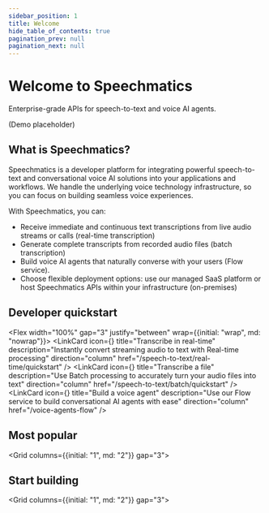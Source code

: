 ```yaml
---
sidebar_position: 1
title: Welcome
hide_table_of_contents: true
pagination_prev: null
pagination_next: null
---
```



# Welcome to Speechmatics

Enterprise-grade APIs for speech-to-text and voice AI agents.

<Box asChild width="100%" height="200px" my="3">
  <Card>
    <Flex justify="center" align="center" width="100%" height="100%">
    (Demo placeholder)
    </Flex>
  </Card>
</Box>

## What is Speechmatics?

Speechmatics is a developer platform for integrating powerful speech-to-text and conversational voice AI solutions into your applications and workflows. We handle the underlying voice technology infrastructure, so you can focus on building seamless voice experiences.

With Speechmatics, you can:

- Receive immediate and continuous text transcriptions from live audio streams or calls (real-time transcription)
- Generate complete transcripts from recorded audio files (batch transcription)
- Build voice AI agents that naturally converse with your users (Flow service).
- Choose flexible deployment options: use our managed SaaS platform or host Speechmatics APIs within your infrastructure (on-premises)

## Developer quickstart

<Flex width="100%" gap="3" justify="between" wrap={{initial: "wrap", md: "nowrap"}}>
  <LinkCard
    icon={<ChevronsRightIcon/>}
    title="Transcribe in real-time"
    description="Instantly convert streaming audio to text with Real-time processing"
    direction="column"
    href="/speech-to-text/real-time/quickstart"
  />
  <LinkCard
    icon={<FileAudio/>}
    title="Transcribe a file"
    description="Use Batch processing to accurately turn your audio files into text"
    direction="column"
    href="/speech-to-text/batch/quickstart"
  />
  <LinkCard
    icon={<BotMessageSquare/>}
    title="Build a voice agent"
    description="Use our Flow service to build conversational AI agents with ease"
    direction="column"
    href="/voice-agents-flow"
  />
</Flex>

## Most popular

<Grid columns={{initial: "1", md: "2"}} gap="3">
  <LinkCard
    title="On-premises deployment"
    description="Host our APIs in your environment, ensuring complete data privacy, infrastructure control, and straightforward integration into existing developer workflows and technology stacks"
    href="/deployments"
  />
  <LinkCard
    title="Visit the portal"
    description="Create API keys, manage billing, explore transcription tools, and build voice AI agents in our web platform."
    href="https://portal.speechmatics.com"
  />
  <LinkCard
    title="API reference"
    description="Explore our API reference. Available for: Real-time transcription, Batch transcription, Voice agents (Flow)"
    href="/api-ref"
  />
  <LinkCard
    title="Core CPU container"
    description="Run our APIs locally, optimizing for low resource usage and data privacy. Ideal for battery-sensitive devices or secure environments, enabling high performance without cloud dependence."
    href="/deployments/container/cpu-speech-to-text"
  />
  <LinkCard
    title="On device deployment"
    description="Run our APIs locally, optimizing for low resource usage and data privacy. Ideal for battery-sensitive devices or secure environments, enabling high performance without cloud dependence."
    disabled
    badgeText="Coming soon"
  />
</Grid>

## Start building

<Grid columns={{initial: "1", md: "2"}} gap="3">
  <LinkCard
    title="Voice agent app"
    description="Conversational AI with React Native and Flow"
    href="/voice-agents-flow/guides/react-native"
  />
  <LinkCard
    title="Real-time transcription with NextJS"
    description="Learn to transcribe microphone audio in real-time with NextJS and our API"
    disabled
    badgeText="Coming soon"
  />
</Grid>